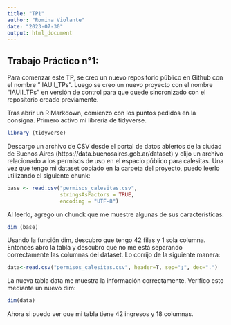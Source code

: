```yaml
---
title: "TP1"
author: "Romina Violante"
date: "2023-07-30"
output: html_document
---
```



## Trabajo Práctico n°1: 

Para comenzar este TP, se creo un nuevo repositorio público en Github con el nombre " IAUII_TPs". Luego se creo un nuevo proyecto con el nombre "IAUII_TPs" en versión de control para que quede sincronizado con el repositorio creado previamente.

Tras abrir un R Markdown, comienzo con los puntos pedidos en la consigna.
Primero activo mi librería de tidyverse.

```r
library (tidyverse)

```
Descargo un archivo de CSV desde el portal de datos abiertos de la ciudad de Buenos Aires (https://data.buenosaires.gob.ar/dataset) y elijo un archivo relacionado a los permisos de uso en el espacio público para calesitas.
Una vez que tengo mi dataset copiado en la carpeta del proyecto, puedo leerlo utilizando el siguiente chunk:

```r
base <- read.csv("permisos_calesitas.csv",
                 stringsAsFactors = TRUE,
                 encoding = "UTF-8")
```

Al leerlo, agrego un chunck que me muestre algunas de sus características:

```r
dim (base)
```
Usando la función dim, descubro que tengo 42 filas y 1 sola columna. Entonces abro la tabla y descubro que no me está separando correctamente las columnas del dataset. Lo corrijo de la siguiente manera:

```r
data<-read.csv("permisos_calesitas.csv", header=T, sep=";", dec=".")

```

La nueva tabla data me muestra la información correctamente. Verifico esto mediante un nuevo dim:

```r
dim(data)

```
Ahora si puedo ver que mi tabla tiene 42 ingresos y 18 columnas.


